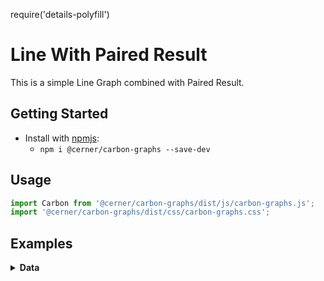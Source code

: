 require('details-polyfill')

# Line With Paired Result
This is a simple Line Graph combined with Paired Result.

## Getting Started

- Install with [npmjs](https://www.npmjs.com):
  - `npm i @cerner/carbon-graphs --save-dev`

## Usage
```js
import Carbon from '@cerner/carbon-graphs/dist/js/carbon-graphs.js';
import '@cerner/carbon-graphs/dist/css/carbon-graphs.css';
```

## Examples
<CombinationGraph />

<details>
<summary style={{fontSize: 24 }}>
<b>Data</b>
</summary>

### Graph Config object
<GraphConfig />

### Data object
<DataObject />
</details>

